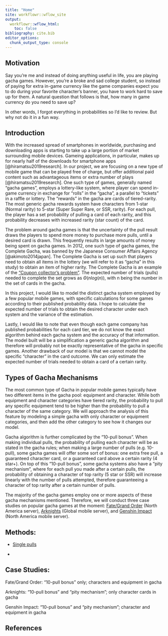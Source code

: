 ```yaml
---
title: "Home"
site: workflowr::wflow_site
output:
  workflowr::wflow_html:
    toc: false
bibliography: cite.bib
editor_options:
  chunk_output_type: console
---
```


## Motivation

Say you're me and instead of doing anything useful in life, you are playing gacha games. However, you're a broke and sad college student, so instead of paying for extra in-game currency like the game companies expect you to do during your favorite character's banner, you have to work hard to save up for them. A natural question that follows is that, how many in game currency do you need to save up? 

In other words, I forgot everything in probabilities so I'd like to review. But why not do it in a fun way. 


## Introduction

With the increased spread of smartphones in worldwide, purchasing and downloading apps is starting to take up a large portion of market surrounding mobile devices. Gameing applications, in particular, makes up for nearly half of the downloads for smartphone apps [@hiramatsu2019research]. In our project, we are focusing on a new type of mobile game that can be played free of charge, but offer additional paid content such as advantageous items or extra number of plays [@hiramatsu2019research]. One such type of games, generally named "gacha games", employs a lottery-like system, where player can spend in-game currency in exchange for "rolls" in the "gacha", a parallel to "tickets" in a raffle or lottery. The "rewards" in the gacha are cards of tiered-rarity. The most generic gacha rewards system have characters from 1-star (Normal rarity) to 5-star (Super Super Rare, or SSR, rarity). For each pull, the player has a set probability of pulling a card of each rarity, and this probability decreases with increased rarity (star count) of the card. 

The problem around gacha games is that the uncertainty of the pull result draws the players to spend more money to purchase more pulls, until a desired card is drawn. This frequently results in large amounts of money being spent on gacha games. In 2012, one such type of gacha games, the Complete Gacha, was banned by the Japanese Consumer Affairs Agency [@akimoto2014japan]. The Complete Gacha is set up such that players need to obtain all items in the lottery (we will refer to it as "gacha" in this study) to obtain an item of higher rarity. The Complete Gacha is an example of the ["Coupon collector's problem"](https://en.wikipedia.org/wiki/Coupon_collector%27s_problem). The expected number of trials (pulls) needed to complete the set grows as $\Theta(nlog(n))$, with n being the number in the set of cards in the gacha. 

In this project, I would like to model the distinct gacha system employed by a few popular mobile games, with specific calculations for some games according to their published probability data. I hope to calculate the expected number of trials to obtain the desired character under each system and the variance of the estimation.

Lastly, I would like to note that even though each game company has published probabilities for each card tier, we do not know the exact algorithm behind each gacha system and the accuracy of that information. The model built will be a simplification a generic gacha algorithm and therefore will probably not be exactly representative of the gacha in specific games. Another drawback of our model is that we cannot model the specific "character" in the card outcome. We can only estimate the expected number of trials needed to obtain a card of a certain rarity. 


## Types of Gacha Mechanisms

The most common type of Gacha in popular mobile games typically have two different items in the gacha pool: equipment and character. While both equipment and character categories have tiered rarity, the probability to pull any specific equipment tend to be higher than the probability to pull a character of the same category. We will approach the analysis of this feature by modeling a simple gacha with only character or equipment categories, and then add the other category to see how it changes our model. 

Gacha algorithm is further complicated by the "10-pull bonus". When making individual pulls, the probability of pulling each character will be as stated in the gacha rules; when making a large number of pulls (e.g. 10-pull), some gacha games will offer some sort of bonus: one extra free pull, a guaranteed character card, or a guaranteed card above a certain rarity (4 star+). On top of this "10-pull bonus", some gacha systems also have a "pity mechanism", where for each pull you made after a certain pulls, the probability of obtaining a character of top rarity (5 star or SSR) will increase linearly with the number of pulls attempted, therefore guaranteeing a character of top rarity after a certain number of pulls. 

The majority of the gacha games employ one or more aspects of these gacha mechanisms mentioned. Therefore, we will conduct three case studies on popular gacha games at the moment: [Fate/Grand Order](https://fate-go.us/) (North America server), [Arknights](https://www.arknights.global/) (Global mobile server), and [Genshin Impact](https://genshin.mihoyo.com/en) (North America mobile server). 

## Methods: 

- [Single pulls](gacha.html)

- 

## Case Studies: 

Fate/Grand Order: "10-pull bonus" only; characters and equipment in gacha

Arknights: "10-pull bonus" and "pity mechanism"; only character cards in gacha

Genshin Impact: "10-pull bonus" and "pity mechanism"; character and equipment in gacha




## References

